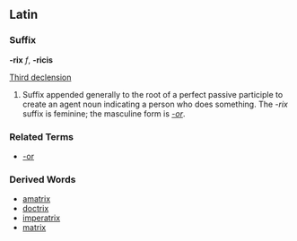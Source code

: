 ==Latin==
===Suffix===
'''-rix''' ''f'', '''-ricis'''

[[Wiktionary Appendix:Latin third declension|Third declension]]

# Suffix appended generally to the root of a perfect passive participle to create an agent noun indicating a person who does something.  The ''-rix'' suffix is feminine; the masculine form is ''[[-or]]''.

===Related Terms===
*[[-or]]

===Derived Words===
*[[amatrix]]
*[[doctrix]]
*[[imperatrix]]
*[[matrix]]